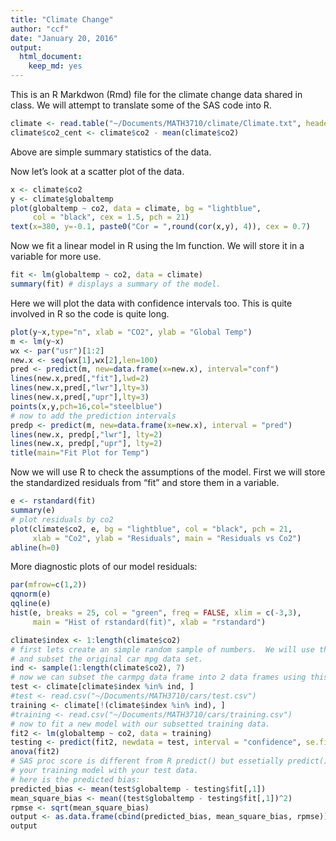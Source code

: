 ```yaml
---
title: "Climate Change"
author: "ccf"
date: "January 20, 2016"
output: 
  html_document: 
    keep_md: yes
---
```


This is an R Markdwon (Rmd) file for the climate change data shared in class.  We will attempt to translate some of the SAS code into R.

```r
climate <- read.table("~/Documents/MATH3710/climate/Climate.txt", header = TRUE)
climate$co2_cent <- climate$co2 - mean(climate$co2)
```


Above are simple summary statistics of the data.

Now let's look at a scatter plot of the data.

```r
x <- climate$co2
y <- climate$globaltemp
plot(globaltemp ~ co2, data = climate, bg = "lightblue", 
     col = "black", cex = 1.5, pch = 21)
text(x=380, y=-0.1, paste0("Cor = ",round(cor(x,y), 4)), cex = 0.7)
```


Now we fit a linear model in R using the lm function. We will store it in a variable for more use.

```r
fit <- lm(globaltemp ~ co2, data = climate)
summary(fit) # displays a summary of the model.
```

Here we will plot the data with confidence intervals too.  This is quite involved in R so the code is quite long.

```r
plot(y~x,type="n", xlab = "CO2", ylab = "Global Temp")
m <- lm(y~x)
wx <- par("usr")[1:2]
new.x <- seq(wx[1],wx[2],len=100)
pred <- predict(m, new=data.frame(x=new.x), interval="conf")
lines(new.x,pred[,"fit"],lwd=2)
lines(new.x,pred[,"lwr"],lty=3)
lines(new.x,pred[,"upr"],lty=3)
points(x,y,pch=16,col="steelblue")
# now to add the prediction intervals
predp <- predict(m, new=data.frame(x=new.x), interval = "pred")
lines(new.x, predp[,"lwr"], lty=2)
lines(new.x, predp[,"upr"], lty=2)
title(main="Fit Plot for Temp")
```


Now we will use R to check the assumptions of the model. First we will store the standardized residuals from "fit" and store them in a variable.

```r
e <- rstandard(fit)
summary(e)
# plot residuals by co2
plot(climate$co2, e, bg = "lightblue", col = "black", pch = 21,
     xlab = "Co2", ylab = "Residuals", main = "Residuals vs Co2")
abline(h=0)
```

More diagnostic plots of our model residuals:
```r
par(mfrow=c(1,2))
qqnorm(e)
qqline(e)
hist(e, breaks = 25, col = "green", freq = FALSE, xlim = c(-3,3), 
     main = "Hist of rstandard(fit)", xlab = "rstandard")
```


```r
climate$index <- 1:length(climate$co2)
# first lets create an simple random sample of numbers.  We will use this to sample
# and subset the original car mpg data set.
ind <- sample(1:length(climate$co2), 7)
# now we can subset the carmpg data frame into 2 data frames using this index.
test <- climate[climate$index %in% ind, ]
#test <- read.csv("~/Documents/MATH3710/cars/test.csv")
training <- climate[!(climate$index %in% ind), ]
#training <- read.csv("~/Documents/MATH3710/cars/training.csv")
# now to fit a new model with our subsetted training data.
fit2 <- lm(globaltemp ~ co2, data = training)
testing <- predict(fit2, newdata = test, interval = "confidence", se.fit = TRUE)
anova(fit2)
# SAS proc score is different from R predict() but essetially predict() is testing
# your training model with your test data.
# here is the predicted bias:
predicted_bias <- mean(test$globaltemp - testing$fit[,1])
mean_square_bias <- mean((test$globaltemp - testing$fit[,1])^2)
rpmse <- sqrt(mean_square_bias)
output <- as.data.frame(cbind(predicted_bias, mean_square_bias, rpmse))
output
```
